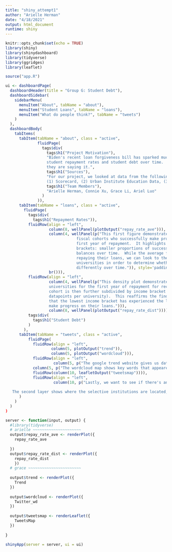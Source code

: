 ```yaml
---
title: "shiny_attempt1"
author: "Arielle Herman"
date: "4/18/2021"
output: html_document
runtime: shiny
---
```


```r
knitr::opts_chunk$set(echo = TRUE)
library(shiny)
library(shinydashboard)
library(tidyverse)
library(ggridges)
library(leaflet)

source("app.R")
```


```r
ui <- dashboardPage(
  dashboardHeader(title = "Group G: Student Debt"),
  dashboardSidebar(
    sidebarMenu(
      menuItem("About", tabName = "about"),
      menuItem("Student Loans", tabName = "loans"),
      menuItem("What do people think?", tabName = "tweets")
    )
  ),
  dashboardBody(
    tabItems(
      tabItem(tabName = "about", class = "active",
              fluidPage(
                tags$div(
                  tags$h1("Project Motivation"),
                  "Biden's recent loan forgiveness bill has sparked much debate.  And so, we decided to investigate
                  student repayment rates and student debt over time.  Then, we look at what people are saying and where
                  they are saying it.",
                  tags$h1("Sources"),
                  "For our project, we looked at data from the following sources:
                  (1) Scorecard, (2) Urban Institute Education Data, (3) Twitter API, and (4) Google Trends",
                  tags$h1("Team Members"),
                  "Arielle Herman, Connie Xu, Grace Li, Ariel Luo"
                )
              )),
      tabItem(tabName = "loans", class = "active",
        fluidPage(
          tags$div(
            tags$h1("Repayment Rates")),
          fluidRow(align = "left",
                   column(8, wellPanel(plotOutput("repay_rate_ave"))),
                   column(4, wellPanel(p("This first figure demonstrates the proportion of students across all University
                               fiscal cohorts who successfully make progress on repaying their loans in their
                               first year of repayment.  It highlights a declining average trend across all three income
                               brackets: smaller proportions of successive fiscal cohorts decline their loan
                               balances over time.  While the average fiscal cohort may be having more difficulty in
                               repaying their loans, we can look to the distribution of repayment rates across
                               universities in order to determine whether or not income brackets have been impacted
                               differently over time.")), style='padding:5px;'),
                   br())),
          fluidRow(align = "left",
                   column(4, wellPanel(p("This density plot demonstrates the distribution of repayment proportions across
                   universities for the first year of repayment for recent fiscal cohorts.  Each unviersity's fiscal 
                   cohort is then further subdivided by income bracket (such that there can be as many as three 
                   datapoints per university).  This reaffirms the findings in the previous plot, but also indicates
                   that the lowest income bracket has experienced the largest decrease in proportions of students who
                   make progress on their loans."))),
                   column(8, wellPanel(plotOutput("repay_rate_dist")))),
          tags$div(
            tags$h1("Student Debt")
          )
        ),
      tabItem(tabName = "tweets", class = "active",
          fluidPage(
            fluidRow(align = "left",
                    column(5, plotOutput("trend")),
                    column(5, plotOutput("wordcloud"))),
            fluidRow(align = "left",
                     column(5, p("The google trend website gives us data about the time period and the count of total number of searches on Google. Plotting the total number of searches overtime helps us to see changes in people's interest in student loan forgiveness. The pattern clearly shows that people's interest in this topic has spiked in 2021. We hypothesized that this is a result of the Biden administration's recent announcement of a reinterpretation of a federal student loan cancellation program which will result in $1 billion in student loan forgiveness. Ever since this announcement, more people have been pushing for a more progressive policy and asking President Biden to cancel student debt through executive action. There is still a lot of uncertainties around whether a universal student loan forgiveness will be initiated via an executive order or via legislation." )),
            column(5, p("The wordcloud map shows key words that appeared in the tweets data. The size of the word represents how frequently it appears in tweets. Some of the most noticeable ones include people, president, loans, job, college, pay, biden, education, studentloanforgiveness, etc. This keywords pattern confirms our initial hypothesis that the recent discussion on canceling student debt on twitter is around the biden administration as a result of the $1B student loan cancellation announced in Mid-march. " ))),
            fluidRow(column(10, leafletOutput("tweetsmap")))),
            fluidRow(align = "left",
                     column(10, p("Lastly, we want to see if there's an overlap between the states that are most concerned about student loan forgiveness and where the selective schools are located. We added two layers on the map to showcase patterns. The first layer tells us which states are most concerned about student loan forgiveness by setting the radius of the circle to the total tweets word count. The gradient color scale shows the sentiment score of each state where red means a more negative average tweets sentiment and green means a more positive tweet sentiment on average. In addition, the popup window shows the top tweets keywords in each state after getting ride of most frequent keywords such as student, loan, debt, cancelstudentdebt, and amp. In California, not only do people tweet the most about student loan forgiveness, but they also have a more positive sentiment toward student loan forgiveness. Other areas where there are more discussions on student loan forgiveness concentrate along the coastal states. Midwestern states are least concerned about student loan forgiveness, and their tweets sentiment is also more negative. 
   
   The second layer shows where the selective institutions are located, where purple icon stands for elite universities, green icon stands for highly selective universities, and blue icon stands for selective universities. Overall, these selective universities are concentrated along the coastlines. On the west coast, most of the selective universities are in California. And the selective universities spread out more evenly on the east coast. Overall, we can see an overlap by looking at the two layers together. States with higher concentration of selective schools are also where people are most concerned about student loan forgiveness " ))))
      )
    )
  )
)

server <- function(input, output) {
  #library(tidyverse)
  # arielle ~~~~~~~~~~~~~~~~~~~~~
  output$repay_rate_ave <- renderPlot({
    repay_rate_ave
    
  })
  output$repay_rate_dist <- renderPlot({
    repay_rate_dist
    })
  # grace ~~~~~~~~~~~~~~~~~~~~~~~
  
  output$trend <- renderPlot({
    Trend
  })
  
  output$wordcloud <- renderPlot({
    Twitter_wd
  })
  
  output$tweetsmap <- renderLeaflet({
    TweetsMap
  })
  
}

shinyApp(server = server, ui = ui)

```